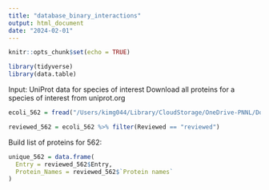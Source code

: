 ```yaml
---
title: "database_binary_interactions"
output: html_document
date: "2024-02-01"
---
```


```r
knitr::opts_chunk$set(echo = TRUE)
```


```r
library(tidyverse)
library(data.table)
```

Input:
UniProt data for species of interest
Download all proteins for a species of interest from uniprot.org

```r
ecoli_562 = fread("/Users/kimg044/Library/CloudStorage/OneDrive-PNNL/Documents/PPI/uniprotkb_taxonomy_id_562_2024_01_25.tsv")
```

```r
reviewed_562 = ecoli_562 %>% filter(Reviewed == "reviewed")
```

Build list of proteins for 562:
```r
unique_562 = data.frame(
  Entry = reviewed_562$Entry,
  Protein_Names = reviewed_562$`Protein names`
)
```





